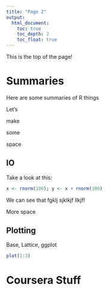 ```yaml
---
title: "Page 2"
output:
  html_document:
    toc: true
    toc_depth: 2
    toc_float: true
---
```


This is the top of the page!

# Summaries {.tabset .tabset-fade .tabset-pills}

Here are some summaries of R things

Let's

make

some

space

## IO 

Take a look at this:
```r
x <- rnorm(100); y <- x + rnorm(100)
```

We can see that fgklj sjklkjf llkjf! 

More space

## Plotting

Base, Lattice, ggplot

```r
plot(1:3)
```

# Coursera Stuff